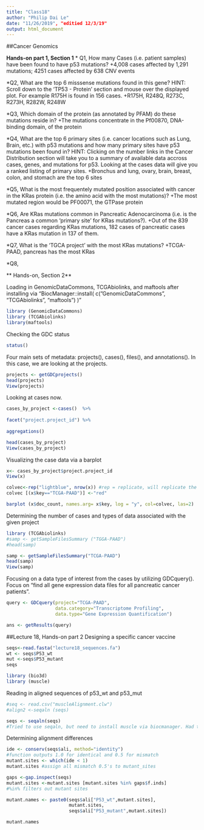 ```yaml
---
title: "Class18"
author: "Philip Dai Le"
date: "11/26/2019", "editied 12/3/19"
output: html_document
---
```

##Cancer Genomics 

**Hands-on part 1, Section 1**
* Q1, How many Cases (i.e. patient samples) have been found to have p53 mutations?
  +4,008 cases affected by 1,291 mutations; 4251 cases affected by 638 CNV events
  
  
*Q2, What are the top 6 misssense mutations found in this gene?
HINT: Scroll down to the ‘TP53 - Protein’ section and mouse over the displayed plot. For example R175H is found in 156 cases.
  +R175H, R248Q, R273C, R273H, R282W, R248W
  
  
*Q3, Which domain of the protein (as annotated by PFAM) do these mutations reside in?
  +The mutations concentrate in the Pf00870, DNA-binding domain, of the protein
  
  
*Q4, What are the top 6 primary sites (i.e. cancer locations such as Lung, Brain, etc.) with p53 mutations and how many primary sites have p53 mutations been found in?
HINT: Clicking on the number links in the Cancer Distribution section will take you to a summary of available data accross cases, genes, and mutations for p53. Looking at the cases data will give you a ranked listing of primary sites.
  +Bronchus and lung, ovary, brain, breast, colon, and stomach are the top 6 sites
  
  
*Q5, What is the most frequentely mutated position associated with cancer in the KRas protein (i.e. the amino acid with the most mutations)?
  +The most mutated region would be PF00071, the GTPase protein
  
  
*Q6, Are KRas mutations common in Pancreatic Adenocarcinoma (i.e. is the Pancreas a common ‘primary site’ for KRas mutations?).
  +Out of the 839 cancer cases regarding KRas mutations, 182 cases of pancreatic cases have a KRas mutation in 137 of them.



*Q7, What is the ‘TGCA project’ with the most KRas mutations?
  +TCGA-PAAD, pancreas has the most KRas
  
  
*Q8,


** Hands-on, Section 2**

Loading in GenomicDataCommons, TCGAbiolinks, and maftools after installing via "BiocManager::install( c("GenomicDataCommons", "TCGAbiolinks", "maftools") )"
```r
library (GenomicDataCommons)
library (TCGAbiolinks)
library(maftools)
```

Checking the GDC status
```r
status()
```

Four main sets of metadata: projects(), cases(), files(), and annotations(). In this case, we are looking at the projects.
```r
projects <- getGDCprojects()
head(projects)
View(projects)
```

Looking at cases now.
```r
cases_by_project <-cases()  %>%
  
facet("project.project_id") %>%
  
aggregations()

head(cases_by_project)
View(cases_by_project)
```

Visualizing the case data via a barplot
```r
x<- cases_by_project$project.project_id
View(x)

colvec<-rep("lightblue", nrow(x)) #rep = replicate, will replicate the color light blue for each project
colvec [(x$key=="TCGA-PAAD")] <-"red"

barplot (x$doc_count, names.arg= x$key, log = "y", col=colvec, las=2)
```


Determining the number of cases and types of data associated with the given project
```r
library (TCGAbiolinks)
#samp <- getSampleFilesSummary ("TGGA-PAAD")
#head(samp)
```

```r
samp <- getSampleFilesSummary("TCGA-PAAD")
head(samp)
View(samp)
```

Focusing on a data type of interest from the cases by utilizing GDCquery(). Focus on "find all gene expression data files for all pancreatic cancer patients".
```r
query <- GDCquery(project="TCGA-PAAD",
                  data.category="Transcriptome Profiling",
                  data.type="Gene Expression Quantification")

ans <- getResults(query)
```

##Lecture 18, Hands-on part 2
Designing a specific cancer vaccine
```r
seqs<-read.fasta("lecture18_sequences.fa")
wt <- seqs$P53_wt
mut <-seqs$P53_mutant
seqs
```

```r
library (bio3d)
library (muscle)
```

Reading in aligned sequences of p53_wt and p53_mut
```r
#seq <- read.csv("muscleAlignment.clw") 
#align2 <-seqaln (seqs)

seqs <- seqaln(seqs)
#Tried to use seqaln, but need to install muscle via biocmanager. Had to move muscle.exe into class18 folder to use

```

Determining alignment differences 
```r
ide <- conserv(seqs$ali, method="identity")
#function outputs 1.0 for identical and 0.5 for mismatch
mutant.sites <- which(ide < 1)
mutant.sites #assign all mismatch 0.5's to mutant_sites

gaps <-gap.inspect(seqs)
mutant.sites <-mutant.sites [mutant.sites %in% gaps$f.inds]
#%in% filters out mutant sites
```

```r
mutant.names <- paste0(seqs$ali["P53_wt",mutant.sites],
                       mutant.sites,
                       seqs$ali["P53_mutant",mutant.sites])

mutant.names
```

